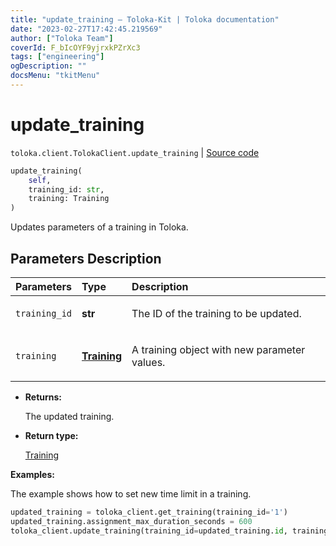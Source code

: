 ```yaml
---
title: "update_training — Toloka-Kit | Toloka documentation"
date: "2023-02-27T17:42:45.219569"
author: ["Toloka Team"]
coverId: F_bIcOYF9yjrxkPZrXc3
tags: ["engineering"]
ogDescription: ""
docsMenu: "tkitMenu"
---
```


# update_training
`toloka.client.TolokaClient.update_training` | [Source code](https://github.com/Toloka/toloka-kit/blob/v1.1.4/src/client/__init__.py#L2039)

```python
update_training(
    self,
    training_id: str,
    training: Training
)
```

Updates parameters of a training in Toloka.

## Parameters Description

| Parameters | Type | Description |
| :----------| :----| :-----------|
`training_id`|**str**|<p>The ID of the training to be updated.</p>
`training`|**[Training](/docs/toloka-kit/reference/toloka.client.training.Training)**|<p>A training object with new parameter values.</p>

* **Returns:**

  The updated training.

* **Return type:**

  [Training](/docs/toloka-kit/reference/toloka.client.training.Training)

**Examples:**

The example shows how to set new time limit in a training.

```python
updated_training = toloka_client.get_training(training_id='1')
updated_training.assignment_max_duration_seconds = 600
toloka_client.update_training(training_id=updated_training.id, training=updated_training)
```